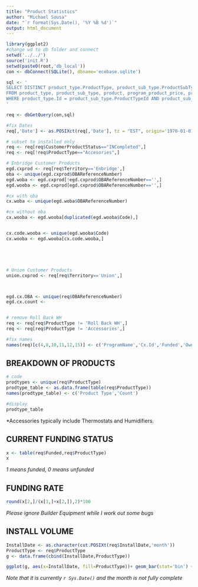 ```yaml
---
title: "Product Statistics"
author: "Michael Sousa"
date: "`r format(Sys.Date(), '%Y %B %d')`"
output: html_document
---
```


```r
library(ggplot2)
#change wd to db folder and connect
setwd('../../')
source('init.R')
setwd(paste0(root,'db_local'))
con <- dbConnect(SQLite(), dbname='ecobase.sqlite')

sql <- '
SELECT DISTINCT product_type.ProductType, product_sub_type.ProductSubType, product.Product, program.Name, customer_product.ModelNo, customer_product.SerialNo, customer_product.ApplicationNumber, customers.Code, customers.Territory, customers.OBAReferenceNumber, customer_product.Price, customer_product.funded, customer_product.Type, customer_product.CustomerProductStatus, customers.FirstName, customers.LastName, installation_scheduler.Date
FROM product_type, product_sub_type, product, program_product_price, program, customer_product, customers, installation_scheduler
WHERE product_type.Id = product_sub_type.ProductTypeId AND product_sub_type.Id = product.ProductSubType AND program_product_price.ProductId=product.Id AND program.Id = program_product_price.ProgramId AND program_product_price.ProgramId = customer_product.ProgramId AND program_product_price.ProductId = customer_product.ProductId AND customers.CustomerId = customer_product.CustomerId AND installation_scheduler.ApplicationNumberId = customer_product.CustomerProductDescriptionId;
'

req <- dbGetQuery(con,sql)

#fix Dates
req[,'Date'] <- as.POSIXct(req[,'Date'], tz = "EST", origin='1970-01-01')

# subset to installed only
req <- req[req$CustomerProductStatus=="INCompleted",]
req <- req[!req$ProductType=="Accesories",]

# Enbridge Customer Products
egd.cxprod <- req[req$Territory=='Enbridge',]
oba <- unique(egd.cxprod$OBAReferenceNumber)
egd.woba <- egd.cxprod[!egd.cxprod$OBAReferenceNumber=='',]
egd.wooba <- egd.cxprod[egd.cxprod$OBAReferenceNumber=='',]

#cx with oba
cx.woba <- unique(egd.woba$OBAReferenceNumber)

#cx without oba
cx.wooba <- egd.wooba[duplicated(egd.wooba$Code),]


cx.code.wooba <- unique(egd.wooba$Code)
cx.wooba <- egd.wooba[cx.code.wooba,]





# Union Customer Products
union.cxprod <- req[req$Territory=='Union',]



egd.cx.OBA <- unique(req$OBAReferenceNumber)
egd.cx.count <- 


# remove Roll Back WH
req <- req[req$ProductType != 'Roll Back WH',]
req <- req[req$ProductType != 'Accessories',]

#fix names
names(req)[c(4,8,10,11,12,15)] <- c('ProgramName','Cx.Id','Funded','Owned','Status','InstallDate')

```

BREAKDOWN OF PRODUCTS
---

```r
# code
prodtypes <- unique(req$ProductType)
prodtype_table <- as.data.frame(table(req$ProductType))
names(prodtype_table) <- c('Product Type','Count')

#display
prodtype_table
```

*Accessories typically include Thermostats and Humidifiers.

CURRENT FUNDING STATUS
---

```r
x <- table(req$Funded,req$ProductType)
x
```
*1 means funded, 0 means unfunded*

FUNDING RATE
---

```r
round(x[2,]/(x[1,]+x[2,]),2)*100

```

*Please ignore Builder Equipment while I work out some bugs*

INSTALL VOLUME
---
```r
InstallDate <- as.character(cut.POSIXt(req$InstallDate,'month'))
ProductType <- req$ProductType
g <- data.frame(cbind(InstallDate,ProductType))

ggplot(g, aes(x=InstallDate, fill=ProductType))+ geom_bar(stat='bin') + scale_fill_manual(values=c('skyblue3','darkolivegreen3','orangered3','cyan3'))

```

*Note that it is currently `r Sys.Date()` and the month is not fully complete*
